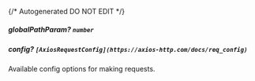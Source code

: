 {/* Autogenerated DO NOT EDIT  */}
##### **globalPathParam?** `number`

##### **config?** `[AxiosRequestConfig](https://axios-http.com/docs/req_config)`
Available config options for making requests.


